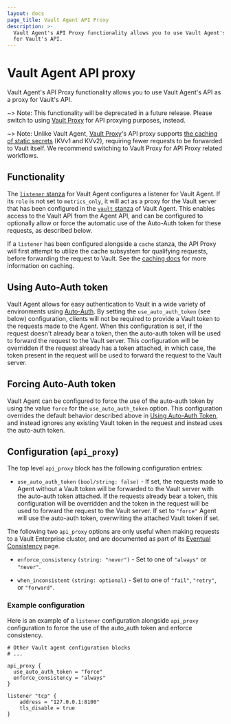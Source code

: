 ```yaml
---
layout: docs
page_title: Vault Agent API Proxy
description: >-
  Vault Agent's API Proxy functionality allows you to use Vault Agent's API as a proxy
  for Vault's API.
---
```


# Vault Agent API proxy

Vault Agent's API Proxy functionality allows you to use Vault Agent's API as a proxy
for Vault's API.

~> Note: This functionality will be deprecated in a future release. Please
switch to using [Vault Proxy](/vault/docs/agent-and-proxy/proxy) for API proxying purposes, instead.

~> Note: Unlike Vault Agent, [Vault Proxy](/vault/docs/agent-and-proxy/proxy)'s API proxy supports
[the caching of static secrets](/vault/docs/agent-and-proxy/proxy/caching/static-secret-caching)
(KVv1 and KVv2), requiring fewer requests to be forwarded to Vault itself. We recommend
switching to Vault Proxy for API Proxy related workflows.

## Functionality

The [`listener` stanza](/vault/docs/agent-and-proxy/agent#listener-stanza) for Vault Agent configures a listener for Vault Agent. If
its `role` is not set to `metrics_only`, it will act as a proxy for the Vault server that
has been configured in the [`vault` stanza](/vault/docs/agent-and-proxy/agent#vault-stanza) of Vault Agent. This enables access to the Vault
API from the Agent API, and can be configured to optionally allow or force the automatic use of
the Auto-Auth token for these requests, as described below.

If a `listener` has been configured alongside a `cache` stanza, the API Proxy will
first attempt to utilize the cache subsystem for qualifying requests, before forwarding the
request to Vault. See the [caching docs](/vault/docs/agent-and-proxy/agent/caching) for more information on caching.

## Using Auto-Auth token

Vault Agent allows for easy authentication to Vault in a wide variety of
environments using [Auto-Auth](/vault/docs/agent-and-proxy/autoauth). By setting the
`use_auto_auth_token` (see below) configuration, clients will not be required
to provide a Vault token to the requests made to the Agent. When this
configuration is set, if the request doesn't already bear a token, then the
auto-auth token will be used to forward the request to the Vault server. This
configuration will be overridden if the request already has a token attached,
in which case, the token present in the request will be used to forward the
request to the Vault server.

## Forcing Auto-Auth token

Vault Agent can be configured to force the use of the auto-auth token by using
the value `force` for the `use_auto_auth_token` option. This configuration
overrides the default behavior described above in [Using Auto-Auth
Token](/vault/docs/agent-and-proxy/agent/apiproxy#using-auto-auth-token), and instead ignores any
existing Vault token in the request and instead uses the auto-auth token.


## Configuration (`api_proxy`)

The top level `api_proxy` block has the following configuration entries:

- `use_auto_auth_token` `(bool/string: false)` - If set, the requests made to Agent
without a Vault token will be forwarded to the Vault server with the
auto-auth token attached. If the requests already bear a token, this
configuration will be overridden and the token in the request will be used to
forward the request to the Vault server. If set to `"force"` Agent will use the
auto-auth token, overwriting the attached Vault token if set.

The following two `api_proxy` options are only useful when making requests to a Vault
Enterprise cluster, and are documented as part of its
[Eventual Consistency](/vault/docs/enterprise/consistency#vault-agent-and-consistency-headers)
page.

- `enforce_consistency` `(string: "never")` - Set to one of `"always"`
or `"never"`.

- `when_inconsistent` `(string: optional)` - Set to one of `"fail"`, `"retry"`,
or `"forward"`.

### Example configuration

Here is an example of a `listener` configuration alongside `api_proxy` configuration to force the use of the auto_auth token
and enforce consistency.

```hcl
# Other Vault agent configuration blocks
# ...

api_proxy {
  use_auto_auth_token = "force"
  enforce_consistency = "always"
}

listener "tcp" {
    address = "127.0.0.1:8100"
    tls_disable = true
}
```

